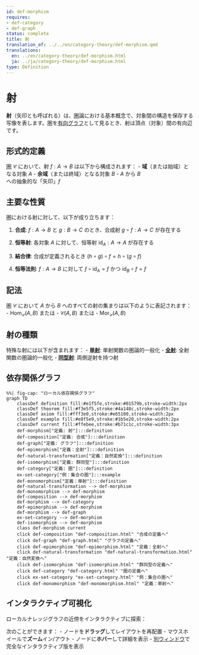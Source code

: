 ```yaml
---
id: def-morphism
requires:
- def-category
- def-graph
status: complete
title: 射
translation_of: ../../en/category-theory/def-morphism.qmd
translations:
  en: ../en/category-theory/def-morphism.html
  ja: ../ja/category-theory/def-morphism.html
type: Definition
---
```


# 射

**射**（矢印とも呼ばれる）は、[圏](def-category.qmd)論における基本概念で、対象間の構造を保存する写像を表します。圏を[有向グラフ](../combinatorics/def-graph.qmd)として見るとき、射は頂点（対象）間の有向辺です。

## 形式的定義

[圏](def-category.qmd) $\mathcal{C}$ において、射 $f: A \to B$ は以下から構成されます：
- **域**（または始域）となる対象 $A$
- **余域**（または終域）となる対象 $B$
- $A$ から $B$ への抽象的な「矢印」$f$

## 主要な性質

圏における射に対して、以下が成り立ちます：

1. **合成**: $f: A \to B$ と $g: B \to C$ のとき、合成射 $g \circ f: A \to C$ が存在する

2. **恒等射**: 各対象 $A$ に対して、恒等射 $\text{id}_A: A \to A$ が存在する

3. **結合律**: 合成が定義されるとき $(h \circ g) \circ f = h \circ (g \circ f)$

4. **恒等法則**: $f: A \to B$ に対して $f \circ \text{id}_A = f$ かつ $\text{id}_B \circ f = f$

## 記法

圏 $\mathcal{C}$ において $A$ から $B$ へのすべての射の集まりは以下のように表記されます：
- $\text{Hom}_{\mathcal{C}}(A, B)$ または
- $\mathcal{C}(A, B)$ または
- $\text{Mor}_{\mathcal{C}}(A, B)$

## 射の種類

特殊な射には以下が含まれます：
- **[単射](def-monomorphism.qmd)**: 単射関数の圏論的一般化
- **[全射](def-epimorphism.qmd)**: 全射関数の圏論的一般化
- **[同型射](def-isomorphism.qmd)**: 両側逆射を持つ射

## 依存関係グラフ

```mermaid
%%| fig-cap: "ローカル依存関係グラフ"
graph TD
    classDef definition fill:#e1f5fe,stroke:#01579b,stroke-width:2px
    classDef theorem fill:#f3e5f5,stroke:#4a148c,stroke-width:2px
    classDef axiom fill:#fff3e0,stroke:#e65100,stroke-width:2px
    classDef example fill:#e8f5e9,stroke:#1b5e20,stroke-width:2px
    classDef current fill:#ffebee,stroke:#b71c1c,stroke-width:3px
    def-morphism["定義: 射"]:::definition
    def-composition["定義: 合成"]:::definition
    def-graph["定義: グラフ"]:::definition
    def-epimorphism["定義：全射"]:::definition
    def-natural-transformation["定義：自然変換"]:::definition
    def-isomorphism["定義: 群同型"]:::definition
    def-category["定義: 圏"]:::definition
    ex-set-category["例：集合の圏"]:::example
    def-monomorphism["定義：単射"]:::definition
    def-natural-transformation --> def-morphism
    def-monomorphism --> def-morphism
    def-composition --> def-morphism
    def-morphism --> def-category
    def-epimorphism --> def-morphism
    def-morphism --> def-graph
    ex-set-category --> def-morphism
    def-isomorphism --> def-morphism
    class def-morphism current
    click def-composition "def-composition.html" "合成の定義へ"
    click def-graph "def-graph.html" "グラフの定義へ"
    click def-epimorphism "def-epimorphism.html" "定義：全射へ"
    click def-natural-transformation "def-natural-transformation.html" "定義：自然変換へ"
    click def-isomorphism "def-isomorphism.html" "群同型の定義へ"
    click def-category "def-category.html" "圏の定義へ"
    click ex-set-category "ex-set-category.html" "例：集合の圏へ"
    click def-monomorphism "def-monomorphism.html" "定義：単射へ"
```

## インタラクティブ可視化

ローカルナレッジグラフの近傍をインタラクティブに探索：

::: {.graph-viz data-id="def-morphism" data-width="700" data-height="500"}
:::

次のことができます：
- ノードを**ドラッグ**してレイアウトを再配置
- マウスホイールで**ズーム**イン/アウト
- ノードに**ホバー**して詳細を表示
- [別ウィンドウ](../../output/interactive/ja/def-morphism.html){target="_blank"}で完全なインタラクティブ版を表示
